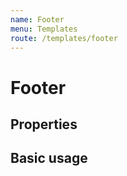 ```yaml
---
name: Footer
menu: Templates
route: /templates/footer
---
```



# Footer

## Properties

<Props of={Footer} />

## Basic usage

<Playground>
  <Footer links={{
    "footer1": [
      {
        "label": "DKAN Docs",
        "url": "https://getdkan.github.io/dkan2/index.html",
        "target": "_blank"
      },
      {
        "label": "DKAN Demo",
        "url": "https://demo.getdkan.com",
        "target": "_blank"
      },
      {
        "label": "CivicActions",
        "url": "https://civicactions.com",
        "target": "_blank"
      },
      {
        "label": "Data.gov",
        "url": "https://data.gov"
      }
    ],
    "footer2": [
      {
        "label": "Project Open Data",
        "url": "https://project-open-data.cio.gov"
      },
      {
        "label": "DCAT",
        "url": "https://www.w3.org/TR/vocab-dcat/",
        "target": "_blank"
      },
      {
        "label": "Drupal",
        "url": "Drupal.org",
        "target": "_blank"
      },
      {
        "label": "Open Source Open Data",
        "url": "http://opensourceopendata.org",
        "target": "_blank"
      }
    ]
  }}/>
</Playground>
